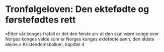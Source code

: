 # Tronfølgeloven: Den ektefødte og førstefødtes rett

«Etter vår konges frafall er det den første arv at den skal være konge over Norges konges velde som er Norges konges ektefødte sønn, den eldste aleine.»
Kristendomsbolken, kapittel 4